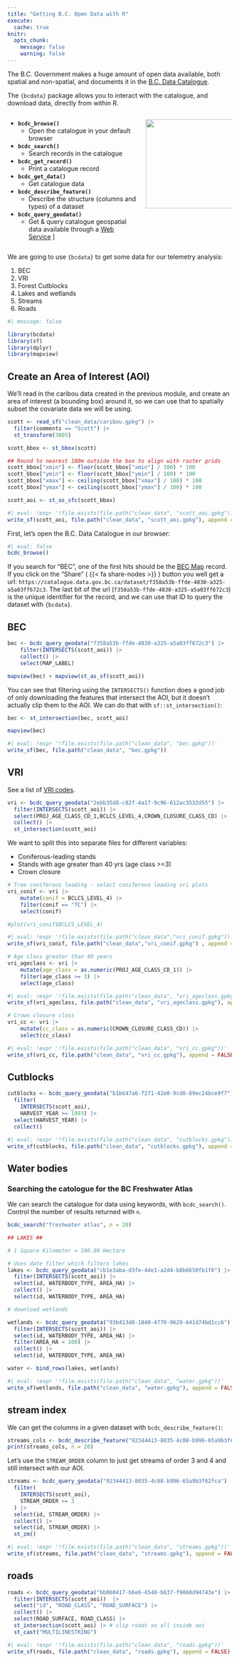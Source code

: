 ```yaml
---
title: "Getting B.C. Open Data with R"
execute: 
  cache: true
knitr:
  opts_chunk:
    message: false
    warning: false
---
```


The B.C. Government makes a huge amount of open data available, both spatial and 
non-spatial, and documents it in the [B.C. Data Catalogue](https://catalogue.data.gov.bc.ca).

The `{bcdata}` package allows you to interact with the catalogue, and download data,
directly from within R.

:::: { .columns }

::: { .column width=60% }

- **`bcdc_browse()`**
  - Open the catalogue in your default browser
- **`bcdc_search()`**
  - Search records in the catalogue
- **`bcdc_get_record()`**
  - Print a catalogue record
- **`bcdc_get_data()`**
  - Get catalogue data
- **`bcdc_describe_feature()`**
  - Describe the structure (columns and types) of a dataset
- **`bcdc_query_geodata()`**
  - Get & query catalogue geospatial data available through a [Web Service](https://www2.gov.bc.ca/gov/content?id=95D78D544B244F34B89223EF06DF74E)
]

:::

::: { .column width=40%}
![](images/bcdata.png){width="200"}


:::
::::

We are going to use `{bcdata}` to get some data for our telemetry analysis:

1. BEC
2. VRI
3. Forest Cutblocks
4. Lakes and wetlands
5. Streams
6. Roads

```r
#| message: false

library(bcdata)
library(sf)
library(dplyr)
library(mapview)
```

## Create an Area of Interest (AOI)

We'll read in the caribou data created in the previous module, and create an 
area of interest (a bounding box) around it, so we can use that to spatially 
subset the covariate data we will be using.

```r
scott <- read_sf("clean_data/caribou.gpkg") |> 
  filter(comments == "Scott") |> 
  st_transform(3005)

scott_bbox <- st_bbox(scott)

## Round to nearest 100m outside the box to align with raster grids
scott_bbox["xmin"] <- floor(scott_bbox["xmin"] / 100) * 100
scott_bbox["ymin"] <- floor(scott_bbox["ymin"] / 100) * 100
scott_bbox["xmax"] <- ceiling(scott_bbox["xmax"] / 100) * 100
scott_bbox["ymax"] <- ceiling(scott_bbox["ymax"] / 100) * 100

scott_aoi <- st_as_sfc(scott_bbox)
```

```r
#| eval: !expr '!file.exists(file.path("clean_data", "scott_aoi.gpkg"))'
write_sf(scott_aoi, file.path("clean_data", "scott_aoi.gpkg"), append = FALSE)
```

First, let's open the B.C. Data Catalogue in our browser:

```r
#| eval: false
bcdc_browse()
```

If you search for "BEC", one of the first hits should be the [BEC Map](https://catalogue.data.gov.bc.ca/dataset/f358a53b-ffde-4830-a325-a5a03ff672c3) record. If you click on the "Share" ( {{< fa share-nodes >}} ) button you well get 
a url: `https://catalogue.data.gov.bc.ca/dataset/f358a53b-ffde-4830-a325-a5a03ff672c3`. The last bit of the url (`f358a53b-ffde-4830-a325-a5a03ff672c3`) is the unique identifier for the record, and we can use that ID to query the dataset with `{bcdata}`.

## BEC

```r
bec <- bcdc_query_geodata("f358a53b-ffde-4830-a325-a5a03ff672c3") |>
    filter(INTERSECTS(scott_aoi)) |> 
    collect() |> 
    select(MAP_LABEL)

mapview(bec) + mapview(st_as_sf(scott_aoi))
```

You can see that filtering using the `INTERSECTS()` function does a good job of 
only downloading the features that intersect the AOI, but it doesn't actually
clip them to the AOI. We can do that with `sf::st_intersection()`:

```r
bec <- st_intersection(bec, scott_aoi)

mapview(bec)
```


```r
#| eval: !expr '!file.exists(file.path("clean_data", "bec.gpkg"))'
write_sf(bec, file.path("clean_data", "bec.gpkg"))
```
 
## VRI

See a list of [VRI codes](https://www2.gov.bc.ca/assets/gov/farming-natural-resources-and-industry/forestry/stewardship/forest-analysis-inventory/data-management/standards/vegcomp_poly_rank1_data_dictionaryv5_2019.pdf).

```r
vri <- bcdc_query_geodata("2ebb35d8-c82f-4a17-9c96-612ac3532d55") |> 
  filter(INTERSECTS(scott_aoi)) |> 
  select(PROJ_AGE_CLASS_CD_1,BCLCS_LEVEL_4,CROWN_CLOSURE_CLASS_CD) |>  
  collect() |> 
  st_intersection(scott_aoi)
```

We want to split this into separate files for different variables:

- Coniferous-leading stands
- Stands with age greater than 40 yrs (age class >=3)
- Crown closure

```r

# Tree coniferous leading - select coniferous leading vri plots
vri_conif <- vri |>  
    mutate(conif = BCLCS_LEVEL_4) |> 
    filter(conif == "TC") |> 
    select(conif)

#plot(vri_conif$BCLCS_LEVEL_4)
```

```r
#| eval: !expr '!file.exists(file.path("clean_data","vri_conif.gpkg"))'
write_sf(vri_conif, file.path("clean_data","vri_conif.gpkg") , append = FALSE)
```

```r
# Age class greater than 40 years
vri_ageclass <- vri |> 
    mutate(age_class = as.numeric(PROJ_AGE_CLASS_CD_1)) |> 
    filter(age_class >= 3) |> 
    select(age_class)
```

```r
#| eval: !expr '!file.exists(file.path("clean_data", "vri_ageclass.gpkg"))'
write_sf(vri_ageclass, file.path("clean_data", "vri_ageclass.gpkg"), append = FALSE)
```

```r
# Crown closure class 
vri_cc <- vri |> 
    mutate(cc_class = as.numeric(CROWN_CLOSURE_CLASS_CD)) |> 
    select(cc_class)
```

```r
#| eval: !expr '!file.exists(file.path("clean_data", "vri_cc.gpkg"))'
write_sf(vri_cc, file.path("clean_data", "vri_cc.gpkg"), append = FALSE)
```
 
## Cutblocks

```r
cutblocks <- bcdc_query_geodata("b1b647a6-f271-42e0-9cd0-89ec24bce9f7") |>
  filter(
    INTERSECTS(scott_aoi), 
    HARVEST_YEAR >= 1993) |>
  select(HARVEST_YEAR) |>
  collect()
```

```r
#| eval: !expr '!file.exists(file.path("clean_data", "cutblocks.gpkg"))'
write_sf(cutblocks, file.path("clean_data", "cutblocks.gpkg"), append = FALSE)
```

## Water bodies

### Searching the catologue for the BC Freshwater Atlas

We can search the catalogue for data using keywords, with `bcdc_search()`. Control
the number of results returned with `n`.

```r
bcdc_search("freshwater atlas", n = 20)
```

```r

## LAKES ##

# 1 Square Kilometer = 100.00 Hectare

# Uses date filter which filters lakes
lakes <- bcdc_query_geodata("cb1e3aba-d3fe-4de1-a2d4-b8b6650fb1f6") |>
  filter(INTERSECTS(scott_aoi)) |>
  select(id, WATERBODY_TYPE, AREA_HA) |>
  collect() |> 
  select(id, WATERBODY_TYPE, AREA_HA)

# download wetlands

wetlands <- bcdc_query_geodata("93b413d8-1840-4770-9629-641d74bd1cc6") |>
  filter(INTERSECTS(scott_aoi)) |>
  select(id, WATERBODY_TYPE, AREA_HA) |>
  filter(AREA_HA < 100) |>
  collect() |> 
  select(id, WATERBODY_TYPE, AREA_HA)

water <- bind_rows(lakes, wetlands)
```

```r
#| eval: !expr '!file.exists(file.path("clean_data", "water.gpkg"))'
write_sf(wetlands, file.path("clean_data", "water.gpkg"), append = FALSE)
```

## stream index

We can get the columns in a given dataset with `bcdc_describe_feature()`:

```r
streams_cols <- bcdc_describe_feature("92344413-8035-4c08-b996-65a9b3f62fca")
print(streams_cols, n = 20)
```

Let's use the `STREAM_ORDER` column to just get streams of order 3 and 4
and still intersect with our AOI.

```r
streams <- bcdc_query_geodata("92344413-8035-4c08-b996-65a9b3f62fca") |>
  filter(
    INTERSECTS(scott_aoi), 
    STREAM_ORDER >= 3
  ) |>
  select(id, STREAM_ORDER) |>
  collect() |> 
  select(id, STREAM_ORDER) |>
  st_zm()
```

```r
#| eval: !expr '!file.exists(file.path("clean_data", "streams.gpkg"))'
write_sf(streams, file.path("clean_data", "streams.gpkg"), append = FALSE)
```

## roads

```r
roads <- bcdc_query_geodata("bb060417-b6e6-4548-b837-f9060d94743e") |> 
  filter(INTERSECTS(scott_aoi))  |> 
  select("id", "ROAD_CLASS", "ROAD_SURFACE") |> 
  collect() |> 
  select(ROAD_SURFACE, ROAD_CLASS) |> 
  st_intersection(scott_aoi) |> # clip roads so all inside aoi
  st_cast("MULTILINESTRING")
```

```r
#| eval: !expr '!file.exists(file.path("clean_data", "roads.gpkg"))'
write_sf(roads, file.path("clean_data", "roads.gpkg"), append = FALSE)
```
